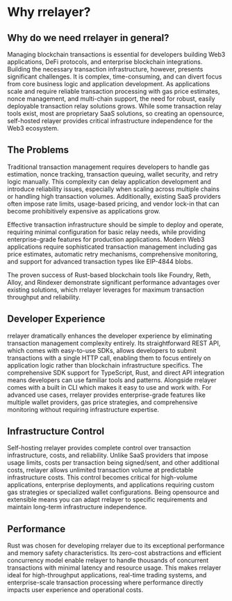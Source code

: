 # Why rrelayer?

## Why do we need rrelayer in general?

Managing blockchain transactions is essential for developers building Web3 applications, DeFi protocols, and enterprise blockchain integrations.
Building the necessary transaction infrastructure, however, presents significant challenges.
It is complex, time-consuming, and can divert focus from core business logic and application development.
As applications scale and require reliable transaction processing with gas price estimates, nonce management, and multi-chain support, the need for robust, easily deployable transaction relay solutions grows.
While some transaction relay tools exist, most are proprietary SaaS solutions, so creating an opensource, self-hosted relayer provides critical infrastructure independence for the Web3 ecosystem.

## The Problems

Traditional transaction management requires developers to handle gas estimation, nonce tracking, transaction queuing, wallet security, and retry logic manually.
This complexity can delay application development and introduce reliability issues, especially when scaling across multiple chains or handling high transaction volumes.
Additionally, existing SaaS providers often impose rate limits, usage-based pricing, and vendor lock-in that can become prohibitively expensive as applications grow.

Effective transaction infrastructure should be simple to deploy and operate, requiring minimal configuration for basic relay needs, while providing enterprise-grade
features for production applications. Modern Web3 applications require sophisticated transaction management including gas price estimates,
automatic retry mechanisms, comprehensive monitoring, and support for advanced transaction types like EIP-4844 blobs.

The proven success of Rust-based blockchain tools like Foundry, Reth, Alloy, and Rindexer demonstrate significant performance advantages over existing solutions,
which rrelayer leverages for maximum transaction throughput and reliability.

## Developer Experience

rrelayer dramatically enhances the developer experience by eliminating transaction management complexity entirely.
Its straightforward REST API, which comes with easy-to-use SDKs, allows developers to submit transactions with a single HTTP call,
enabling them to focus entirely on application logic rather than blockchain infrastructure specifics.
The comprehensive SDK support for TypeScript, Rust, and direct API integration means developers can use familiar tools and patterns.
Alongside rrelayer comes with a built in CLI which makes it easy to use and work with.
For advanced use cases, rrelayer provides enterprise-grade features like multiple wallet providers, gas price strategies,
and comprehensive monitoring without requiring infrastructure expertise.

## Infrastructure Control

Self-hosting rrelayer provides complete control over transaction infrastructure, costs, and reliability.
Unlike SaaS providers that impose usage limits, costs per transaction being signed/sent, and other additional costs, rrelayer allows unlimited transaction volume at predictable infrastructure costs.
This control becomes critical for high-volume applications, enterprise deployments, and applications requiring custom gas strategies or specialized wallet configurations.
Being opensource and extensible means you can adapt rrelayer to specific requirements and maintain long-term infrastructure independence.

## Performance

Rust was chosen for developing rrelayer due to its exceptional performance and memory safety characteristics. Its zero-cost abstractions and efficient
concurrency model enable rrelayer to handle thousands of concurrent transactions with minimal latency and resource usage.
This makes rrelayer ideal for high-throughput applications, real-time trading systems, and enterprise-scale transaction processing where performance
directly impacts user experience and operational costs.
